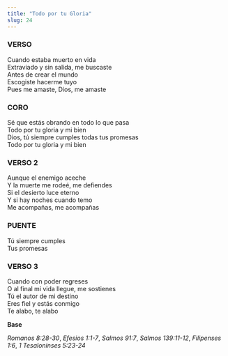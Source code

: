 ```yaml
---
title: "Todo por tu Gloria"
slug: 24
---
```



### VERSO

Cuando estaba muerto en vida  
Extraviado y sin salida, me buscaste  
Antes de crear el mundo  
Escogiste hacerme tuyo  
Pues me amaste, Dios, me amaste  

### CORO

Sé que estás obrando en todo lo que pasa  
Todo por tu gloria y mi bien  
Dios, tú siempre cumples todas tus promesas  
Todo por tu gloria y mi bien  

### VERSO 2

Aunque el enemigo aceche  
Y la muerte me rodeé, me defiendes  
Si el desierto luce eterno  
Y si hay noches cuando temo  
Me acompañas, me acompañas  

### PUENTE

Tú siempre cumples  
Tus promesas  

### VERSO 3

Cuando con poder regreses  
O al final mi vida llegue, me sostienes  
Tú el autor de mi destino  
Eres fiel y estás conmigo  
Te alabo, te alabo  

**Base**

*Romanos 8:28-30*, *Efesios 1:1-7*, *Salmos 91:7*, *Salmos 139:11-12*, *Filipenses 1:6*, *1 Tesaloninses 5:23-24*

